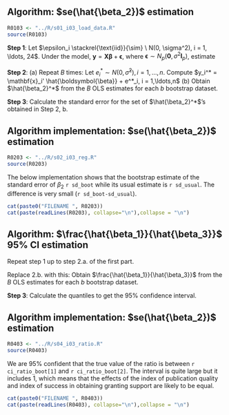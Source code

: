 ## Algorithm: $se(\hat{\beta_2})$ estimation


```r
R0103 <- "../R/s01_i03_load_data.R"
source(R0103)
```

**Step 1**: Let $\epsilon_i \stackrel{\text{iid}}{\sim} \ N(0, \sigma^2), i = 1, \ldots, 24$. Under the model, $\mathbf{y} = \mathbf{X} \boldsymbol{\beta} + \boldsymbol{\epsilon}$, where $\boldsymbol{\epsilon} \sim N_p(\mathbf{0}, \sigma^2 \mathbf{I}_p)$, estimate


\begin{equation}
\begin{aligned}
\hat{\boldsymbol{\beta}} = \left( \mathbf{X}'\mathbf{X} \right)^{-1} \mathbf{X}'\mathbf{y}
\end{aligned}
\end{equation}


\begin{equation}
\begin{aligned}
\hat{\sigma}^2 = \frac{1}{n} \sum_{i=1}^n \left(y_i-\mathbf{x}_i' \hat{\boldsymbol{\beta}} \right)^2
\end{aligned}
\end{equation}


**Step 2**: (a) Repeat $B$ times: Let $e^*_i \sim N(0, \hat{\sigma}^2), i = 1, \ldots, n$. Compute $y_i^* = \mathbf{x}_i' \hat{\boldsymbol{\beta}} + e^*_i, i = 1,\ldots,n$ (b) Obtain $\hat{\beta_2}^*$ from the $B$ OLS estimates for each $b$ bootstrap dataset.

\begin{equation}
\begin{aligned}
\hat{\boldsymbol{\beta}}^*_b = \left( \mathbf{X}'\mathbf{X} \right)^{-1} \mathbf{X}'\mathbf{y}^*_b
\end{aligned}
\end{equation}

**Step 3**: Calculate the standard error for the set of $\hat{\beta_2}^*$'s obtained in Step 2, b.


## Algorithm implementation: $se(\hat{\beta_2})$ estimation

```r
R0203 <- "../R/s02_i03_reg.R"
source(R0203)
```

The below implementation shows that the bootstrap estimate of the standard error of $\beta_2$ `r sd_boot` while its usual estimate is `r sd_usual`. The difference is very small (`r sd_boot-sd_usual`).

```r
cat(paste0("FILENAME ", R0203))
cat(paste(readLines(R0203), collapse="\n"),collapse = "\n")
```





## Algorithm: $\frac{\hat{\beta_1}}{\hat{\beta_3}}$ 95% CI estimation

Repeat step 1 up to step 2.a. of the first part.

Replace 2.b. with this: Obtain $\frac{\hat{\beta_1}}{\hat{\beta_3}}$ from the $B$ OLS estimates for each $b$ bootstrap dataset.

**Step 3**: Calculate the quantiles to get the 95% confidence interval.


## Algorithm implementation: $se(\hat{\beta_2})$ estimation

```r
R0403 <- "../R/s04_i03_ratio.R"
source(R0403)
```
We are 95% confident that the true value of the ratio is between `r ci_ratio_boot[1]` and `r ci_ratio_boot[2]`. The interval is quite large but it includes 1, which means that the effects of the index of publication quality and index of success in obtaining granting support are likely to be equal.

```r
cat(paste0("FILENAME ", R0403))
cat(paste(readLines(R0403), collapse="\n"),collapse = "\n")
```


